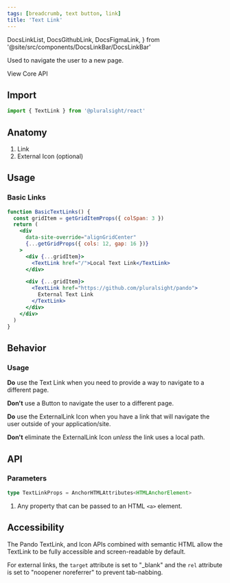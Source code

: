 ```yaml
---
tags: [breadcrumb, text button, link]
title: 'Text Link'
---
```


  DocsLinkList,
  DocsGithubLink,
  DocsFigmaLink,
} from '@site/src/components/DocsLinkBar/DocsLinkBar'

<p className="size-xxl">Used to navigate the user to a new page.</p>

<DocsLinkList>
  <DocsGithubLink href="https://github.com/pluralsight/pando/tree/main/packages/react/src/components/TextLink.tsx" />
  <DocsGithubLink href="https://github.com/pluralsight/pando/tree/main/packages/headless-styles/src/components/TextLink/textLinkCSS.ts">
    View Core API
  </DocsGithubLink>
  <DocsFigmaLink href="https://www.figma.com/file/ZmH4XsZS5WnKeo28ylM5x1/Pando-UI-kit-(Web)?node-id=1214%3A50560&t=YLA3FBYLefNvfeuf-0" />
</DocsLinkList>

## Import

```javascript
import { TextLink } from '@pluralsight/react'
```

## Anatomy

1. Link
2. External Icon (optional)

## Usage

### Basic Links

```jsx live
function BasicTextLinks() {
  const gridItem = getGridItemProps({ colSpan: 3 })
  return (
    <div
      data-site-override="alignGridCenter"
      {...getGridProps({ cols: 12, gap: 16 })}
    >
      <div {...gridItem}>
        <TextLink href="/">Local Text Link</TextLink>
      </div>

      <div {...gridItem}>
        <TextLink href="https://github.com/pluralsight/pando">
          External Text Link
        </TextLink>
      </div>
    </div>
  )
}
```

## Behavior

### Usage

**Do** use the Text Link when you need to provide a way to navigate to a different page.

**Don't** use a Button to navigate the user to a different page.

**Do** use the ExternalLink Icon when you have a link that will navigate the user outside of your application/site.

**Don't** eliminate the ExternalLink Icon _unless_ the link uses a local path.

## API

### Parameters

```typescript
type TextLinkProps = AnchorHTMLAttributes<HTMLAnchorElement>
```

1. Any property that can be passed to an HTML `<a>` element.

## Accessibility

The Pando TextLink, and Icon APIs combined with semantic HTML allow the TextLink to be fully accessible and screen-readable by default.

For external links, the `target` attribute is set to "_blank" and the `rel` attribute is set to "noopener noreferrer" to prevent tab-nabbing.
